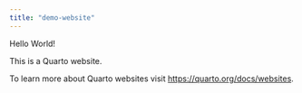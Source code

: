 ```yaml
---
title: "demo-website"
---
```


Hello World!

This is a Quarto website.

To learn more about Quarto websites visit <https://quarto.org/docs/websites>.
